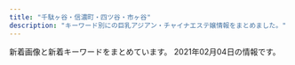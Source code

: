 ```yaml
---
title: "千駄ヶ谷・信濃町・四ツ谷・市ヶ谷"
description: "キーワード別にの巨乳アジアン・チャイナエステ嬢情報をまとめました。"
---
```


新着画像と新着キーワードをまとめています。
2021年02月04日の情報です。

<DmmAffiliateIns />
<KeywordTable
  shops={
    [
    {
        "url": "http://e-rosa.net/",
        "name": "ROSA",
        "img_links": [
            "http://e-rosa.net/images/grande.jpg",
            "http://e-rosa.net/images/right_bottom.png",
            "http://e-rosa.net/images/sejutu5.jpg",
            "http://e-rosa.net/images/nei_01.png",
            "http://e-rosa.net/images/sejutu6.jpg",
            "http://e-rosa.net/images/girlx_top.png",
            "http://e-rosa.net/images/noimage.jpg",
            "http://e-rosa.net/images/yu.jpg",
            "http://e-rosa.net/images/005.jpg",
            "http://e-rosa.net/images/yuna.jpg",
            "http://e-rosa.net/images/004.jpg",
            "http://e-rosa.net/images/tite-magazine.png",
            "http://e-rosa.net/images/right_top.png",
            "http://e-rosa.net/images/002.jpg",
            "http://e-rosa.net/images/003.jpg",
            "http://e-rosa.net/images/risa.jpg",
            "http://e-rosa.net/images/girl_01.png",
            "http://e-rosa.net/images/001.jpg",
            "http://e-rosa.net/images/haruka.jpg",
            "http://e-rosa.net/images/g13.jpg",
            "http://e-rosa.net/images/girl_03.png",
            "http://e-rosa.net/images/rina1.jpg",
            "http://e-rosa.net/images/sejutu2.jpg",
            "http://e-rosa.net/images/rimi.jpg",
            "http://e-rosa.net/images/sejutu1.jpg",
            "http://e-rosa.net/images/tite-link.png",
            "http://e-rosa.net/images/yuyi.jpg",
            "http://e-rosa.net/images/mimi.jpg",
            "http://e-rosa.net/images/access3.jpg",
            "http://e-rosa.net/images/kaoli.jpg",
            "http://e-rosa.net/images/aya1.jpg",
            "http://e-rosa.net/images/rina0.jpg",
            "http://e-rosa.net/images/tite-staff.png",
            "http://e-rosa.net/images/yuri.jpg",
            "http://e-rosa.net/images/misa1.jpg",
            "http://e-rosa.net/images/k1.jpg",
            "http://e-rosa.net/images/ha.jpg",
            "http://e-rosa.net/images/pagetop.png",
            "http://e-rosa.net/images/rina2.jpg",
            "http://e-rosa.net/images/lola.jpg",
            "http://e-rosa.net/images/aya2.jpg",
            "http://e-rosa.net/images/006.jpg",
            "http://e-rosa.net/images/gg1.png",
            "http://e-rosa.net/images/g1.jpg",
            "http://e-rosa.net/images/nei_03.png",
            "http://e-rosa.net/images/te2.jpg",
            "http://e-rosa.net/images/te1.jpg",
            "http://e-rosa.net/images/ayaka.jpg",
            "http://e-rosa.net/images/news_bottom.jpg",
            "http://e-rosa.net/images/009.jpg",
            "http://e-rosa.net/images/meyi2.jpg",
            "http://e-rosa.net/images/news_top.jpg",
            "http://e-rosa.net/images/girl_top.png",
            "http://e-rosa.net/images/te3.jpg",
            "http://e-rosa.net/images/sayaka.jpg",
            "http://e-rosa.net/images/meyi1.jpg"
        ],
        "station": "\u56db\u8c37\u4e09\u4e01\u76ee\u99c52\u756a",
        "keywords": {}
    },
    {
        "keywords": {
            "87": 6,
            "86": 2,
            "D": 8,
            "C": 12
        },
        "station": "\u56db\u8c37\u4e09\u4e01\u76ee\u99c53\u756a\u53e3",
        "name": "\u8594\u8587",
        "url": "http://www.bara.relaxjp.info/",
        "img_links": [
            "http://www.bara.relaxjp.info/files/005-02.jpg",
            "http://www.bara.relaxjp.info/img/ttl_info.png",
            "http://www.bara.relaxjp.info/img/btn_side_mobile.jpg",
            "http://www.bara.relaxjp.info/images/slider/3.jpg",
            "http://www.bara.relaxjp.info/images/slider/1.jpg",
            "http://www.bara.relaxjp.info/img/ttl_therapist_top.png",
            "http://www.bara.relaxjp.info/files/003.jpg",
            "http://www.bara.relaxjp.info/images/slider/2.jpg",
            "http://www.bara.relaxjp.info/files/002.jpg",
            "http://www.bara.relaxjp.info/files/001-02.jpg",
            "http://www.bara.relaxjp.info/img/goback.jpg",
            "http://www.bara.relaxjp.info/img/pickup.jpg",
            "http://www.bara.relaxjp.info/img/ttl_news.png",
            "http://www.bara.relaxjp.info/files/003-02.jpg",
            "http://www.bara.relaxjp.info/img/tel.png",
            "http://www.bara.relaxjp.info/files/002-02.jpg",
            "http://www.bara.relaxjp.info/files/001.jpg",
            "http://www.bara.relaxjp.info/files/005.jpg"
        ]
    },
    {
        "station": "\u56db\u30c4\u8c37\u99c52\u756a\u53e3",
        "name": "\u30c6\u30a3\u30e9\u30df\u30b9",
        "img_links": [
            "https://juno-esthe.tokyo/wp-content/themes/este/img/tel_footer.png",
            "https://juno-esthe.tokyo/wp-content/uploads/2020/09/897654tiramisu.jpg",
            "https://juno-esthe.tokyo/wp-content/uploads/2020/06/12345678tiramisu.jpg",
            "https://juno-esthe.tokyo/wp-content/themes/este/img/1.jpg",
            "https://juno-esthe.tokyo/wp-content/uploads/2020/07/32111tiramisu.jpg",
            "https://juno-esthe.tokyo/wp-content/uploads/2021/01/1tiramisu.jpg",
            "https://juno-esthe.tokyo/wp-content/themes/este/img/tel_header.png",
            "https://juno-esthe.tokyo/wp-content/themes/este/img/top-img04.png",
            "https://juno-esthe.tokyo/wp-content/themes/este/img/4.jpg",
            "https://juno-esthe.tokyo/wp-content/uploads/2020/03/567tiramisu.jpg",
            "https://juno-esthe.tokyo/wp-content/themes/este/img/top-img03.png",
            "https://juno-esthe.tokyo/wp-content/themes/este/img/2.jpg",
            "https://juno-esthe.tokyo/wp-content/themes/este/img/3.jpg",
            "https://juno-esthe.tokyo/wp-content/themes/este/img/call.png",
            "https://juno-esthe.tokyo/wp-content/uploads/2020/09/786544567tiramisu.jpg",
            "https://juno-esthe.tokyo/wp-content/themes/este/img/top-img02.png",
            "https://juno-esthe.tokyo/wp-content/uploads/2020/06/3456utiramisu.jpg",
            "https://juno-esthe.tokyo/wp-content/themes/este/img/top-img01.png",
            "https://juno-esthe.tokyo/wp-content/uploads/2020/02/estrdyfugi.jpg",
            "https://juno-esthe.tokyo/wp-content/uploads/2018/12/90876satiramisu.jpg",
            "https://juno-esthe.tokyo/wp-content/themes/este/img/top-img05.png",
            "https://juno-esthe.tokyo/wp-content/uploads/2020/12/76tiramisu.jpg",
            "https://juno-esthe.tokyo/wp-content/uploads/2020/03/1tiramisu.jpg"
        ],
        "keywords": {
            "D": 16,
            "C": 16,
            "E": 3
        },
        "url": "https://juno-esthe.tokyo/"
    },
    {
        "name": "\u7652\u3057\u306e\u5c4b",
        "img_links": [
            "http://bimajo.ies.fun/photos/sites/71/2020/09/202009020147082.jpg",
            "http://bimajo.ies.fun/images/s_pick.jpg",
            "http://bimajo.ies.fun/images/room2.jpg",
            "http://bimajo.ies.fun/images/s_face.jpg",
            "http://bimajo.ies.fun/images/room1.jpg",
            "http://bimajo.ies.fun/images/news_bj2.png",
            "http://bimajo.ies.fun/images/s_staff.jpg",
            "http://bimajo.ies.fun/images/room4.jpg",
            "http://bimajo.ies.fun/photos/sites/71/2020/07/2020072106582415.jpg",
            "http://bimajo.ies.fun/images/end.png",
            "http://bimajo.ies.fun/images/room3.jpg",
            "http://bimajo.ies.fun/images/top.png",
            "http://bimajo.ies.fun/images/s_news.jpg",
            "http://bimajo.ies.fun/images/mobile.jpg"
        ],
        "station": "\u56db\u8c37\u4e09\u4e01\u76ee\u99c52\u756a\u51fa\u53e3",
        "keywords": {
            "D": 30,
            "86": 15,
            "C": 10,
            "85": 15
        },
        "url": "http://bimajo.ies.fun/"
    },
    {
        "img_links": [
            "http://e-yotsuya.net/images/room.jpg",
            "http://e-yotsuya.net/images/g6.jpg",
            "http://e-yotsuya.net/images/g4.jpg",
            "http://e-yotsuya.net/images/top2.png",
            "http://e-yotsuya.net/images/tite-staff.jpg",
            "http://e-yotsuya.net/images/tite-staff1.jpg",
            "http://e-yotsuya.net/images/g8.jpg",
            "http://e-yotsuya.net/images/g5.jpg",
            "http://e-yotsuya.net/images/g3.jpg",
            "http://e-yotsuya.net/images/baner2.jpg",
            "http://e-yotsuya.net/images/g2.jpg",
            "http://e-yotsuya.net/images/news-tit1.jpg",
            "http://e-yotsuya.net/images/g9.jpg",
            "http://e-yotsuya.net/images/g12.jpg",
            "http://e-yotsuya.net/images/news-tit.png",
            "http://e-yotsuya.net/images/top.jpg",
            "http://e-yotsuya.net/images/baner.jpg",
            "http://e-yotsuya.net/images/g1.jpg",
            "http://e-yotsuya.net/images/g10.jpg",
            "http://e-yotsuya.net/images/mobile.png",
            "http://e-yotsuya.net/images/g7.jpg",
            "http://e-yotsuya.net/images/g11.jpg"
        ],
        "keywords": {
            "C": 14
        },
        "station": "JR\u56db\u30c4\u8c37\u99c5\u8d64\u5742\u53e3",
        "name": "\u30b9\u30de\u30a4\u30eb",
        "url": "http://e-yotsuya.net/"
    },
    {
        "station": "\u56db\u8c37\u4e09\u4e01\u76ee\u99c52\u756a\u53e3",
        "name": "\u30aa\u30fc\u30ed\u30e9",
        "img_links": [
            "http://l-rlx.com/images/index_06.jpg",
            "http://l-rlx.com/images/index_07.jpg",
            "http://l-rlx.com/images/index_03.jpg",
            "http://l-rlx.com/images/info_09.jpg",
            "http://l-rlx.com/girl/03.jpg",
            "http://l-rlx.com/images/03.jpg",
            "http://l-rlx.com/girl/00.jpg",
            "http://l-rlx.com/images/staff_09.jpg",
            "http://l-rlx.com/images/rec.jpg",
            "http://l-rlx.com/girl/04.jpg",
            "http://l-rlx.com/images/index_02.jpg",
            "http://l-rlx.com/images/index_21.jpg",
            "http://l-rlx.com/images/index_12.jpg",
            "http://l-rlx.com/images/index_14.jpg",
            "http://l-rlx.com/images/rec_09.jpg",
            "http://l-rlx.com/girl/02.jpg",
            "http://l-rlx.com/images/index_20.jpg",
            "http://l-rlx.com/images/index_04.jpg",
            "http://l-rlx.com/girl/01.jpg",
            "http://l-rlx.com/images/01.jpg",
            "http://l-rlx.com/images/sub_09.jpg",
            "http://l-rlx.com/images/index_17.jpg",
            "http://l-rlx.com/girl/05.jpg",
            "http://l-rlx.com/images/02.jpg",
            "http://l-rlx.com/images/index_01.jpg",
            "http://l-rlx.com/images/index_05.jpg",
            "http://l-rlx.com/images/info.jpg",
            "http://l-rlx.com/images/index_16.jpg"
        ],
        "url": "http://l-rlx.com/",
        "keywords": {}
    },
    {
        "station": "\u9eb9\u753a\u99c51\u756a\u51fa\u53e3",
        "url": "http://xn--vckg5a9gug.in.net/",
        "img_links": [
            "http://xn--vckg5a9gug.in.net/images/cg04.jpg",
            "http://xn--vckg5a9gug.in.net/images/cg03.jpg",
            "http://xn--vckg5a9gug.in.net/images/cg05.jpg",
            "http://xn--vckg5a9gug.in.net/images/top.png",
            "http://xn--vckg5a9gug.in.net/images/news.png",
            "http://xn--vckg5a9gug.in.net/images/evetop.png",
            "http://xn--vckg5a9gug.in.net/images/staff_s.png",
            "http://xn--vckg5a9gug.in.net/link/menlog.jpg",
            "http://xn--vckg5a9gug.in.net/images/cg07.jpg",
            "http://xn--vckg5a9gug.in.net/images/cg06.jpg"
        ],
        "keywords": {},
        "name": "Moon"
    },
    {
        "img_links": [
            "http://lakulaku.info/images/staff/rina.jpg",
            "http://lakulaku.info/img/5-5.jpg",
            "http://lakulaku.info/img/5-2.jpg",
            "http://lakulaku.info/images/staff/nena.jpg",
            "http://lakulaku.info/img/5-4.jpg",
            "http://lakulaku.info/images/staff/sizuka.jpg",
            "http://lakulaku.info/images/staff/s06.jpg",
            "http://lakulaku.info/images/staff/5-5.jpg",
            "http://lakulaku.info/images/staff/mari.jpg",
            "http://lakulaku.info/images/staff/yumi.jpg",
            "http://lakulaku.info/images/top.jpg",
            "http://lakulaku.info/images/staff/ai-a.jpg",
            "http://lakulaku.info/images/staff/5-3.jpg",
            "http://lakulaku.info/img/5-1.jpg",
            "http://lakulaku.info/images/newtit.png",
            "http://lakulaku.info/images/staff/5-4.jpg",
            "http://lakulaku.info/images/staff/5-2.jpg",
            "http://lakulaku.info/images/staff/5-1.jpg",
            "http://lakulaku.info/images/staff/momo.jpg",
            "http://lakulaku.info/images/titestaff.png",
            "http://lakulaku.info/img/rina.jpg",
            "http://lakulaku.info/img/s06.jpg",
            "http://lakulaku.info/img/5-3.jpg",
            "http://lakulaku.info/swf/baner.jpg",
            "http://lakulaku.info/images/mobile.png",
            "http://lakulaku.info/images/staff/ai.jpg"
        ],
        "url": "http://lakulaku.info/",
        "keywords": {},
        "name": "\u767e\u5408",
        "station": "\u56db\u8c37\u4e09\u4e01\u76ee\u99c52\u756a"
    },
    {
        "keywords": {
            "87": 44,
            "86": 176,
            "84": 44,
            "83": 22,
            "82": 22,
            "C": 132,
            "D": 330,
            "85": 154
        },
        "station": "\u56db\u8c37\u4e09\u4e01\u76ee\u99c52\u756a\u51fa\u53e3",
        "url": "http://aqua.jpn.cm/",
        "name": "\u5149\u540d",
        "img_links": [
            "http://aqua.jpn.cm/images/room4.jpg",
            "http://aqua.jpn.cm/photos/sites/16/2018/01/2018011007031429.jpg",
            "http://aqua.jpn.cm/photos/sites/16/2020/04/2020040301184076.jpg",
            "http://aqua.jpn.cm/images/room1.jpg",
            "http://aqua.jpn.cm/images/line.jpg",
            "http://aqua.jpn.cm/images/room2.jpg",
            "http://aqua.jpn.cm/images/room5.jpg",
            "http://aqua.jpn.cm/photos/sites/16/2019/03/2019031107062221.jpg",
            "http://aqua.jpn.cm/photos/sites/16/2018/01/2018011007031899.jpg",
            "http://aqua.jpn.cm/images/1.jpg",
            "http://aqua.jpn.cm/images/top.png",
            "http://aqua.jpn.cm/photos/sites/16/2018/05/2018052105590585.jpg",
            "http://aqua.jpn.cm/photos/sites/16/2020/09/2020091507031094.jpg",
            "http://aqua.jpn.cm/photos/sites/16/2019/02/2019020108033676.jpg",
            "http://aqua.jpn.cm/photos/sites/16/2018/01/2018011007031662.jpg",
            "http://aqua.jpn.cm/photos/sites/16/2020/12/2020120107363899.jpg",
            "http://aqua.jpn.cm/photos/sites/16/2019/04/2019042211584069.jpg",
            "http://aqua.jpn.cm/photos/sites/16/2020/10/2020100508293240.jpg",
            "http://aqua.jpn.cm/images/2.jpg",
            "http://aqua.jpn.cm/images/3.jpg",
            "http://aqua.jpn.cm/photos/sites/16/2018/01/2018011007032034.jpg",
            "http://aqua.jpn.cm/photos/sites/16/2018/01/2018013112184869.jpg",
            "http://aqua.jpn.cm/images/s_pick.png",
            "http://aqua.jpn.cm/photos/sites/16/2020/03/2020030507254950.jpg",
            "http://aqua.jpn.cm/images/room3.jpg",
            "http://aqua.jpn.cm/photos/sites/16/2021/01/2021011401054262.jpg",
            "http://aqua.jpn.cm/photos/sites/16/2018/03/2018031909460765.jpg",
            "http://aqua.jpn.cm/photos/sites/16/2018/01/2018011007031997.jpg",
            "http://aqua.jpn.cm/photos/sites/16/2020/10/2020100906522289.jpg",
            "http://aqua.jpn.cm/photos/sites/16/2018/01/2018011007031723.jpg",
            "http://aqua.jpn.cm/images/s_staff.png",
            "http://aqua.jpn.cm/photos/sites/16/2020/12/2020120208263886.jpg",
            "http://aqua.jpn.cm/images/mobile.jpg",
            "http://aqua.jpn.cm/photos/sites/16/2018/01/2018011007031840.jpg",
            "http://aqua.jpn.cm/images/s_news.jpg"
        ]
    }
]
}
/>
<DmmAffiliateScript />
